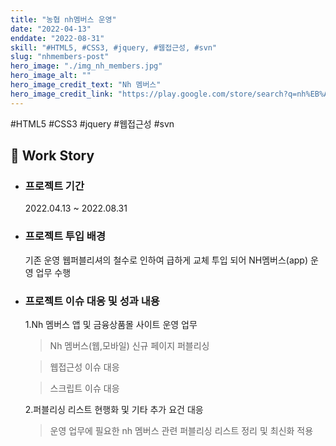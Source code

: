 ```yaml
---
title: "농협 nh멤버스 운영"
date: "2022-04-13"
enddate: "2022-08-31"
skill: "#HTML5, #CSS3, #jquery, #웹접근성, #svn"
slug: "nhmembers-post"
hero_image: "./img_nh_members.jpg"
hero_image_alt: ""
hero_image_credit_text: "Nh 멤버스"
hero_image_credit_link: "https://play.google.com/store/search?q=nh%EB%A9%A4%EB%B2%84%EC%8A%A4&c=apps"
---
```


<div className="badge-wrap">
  <span className="badge badge-html">#HTML5</span>
  <span className="badge badge-css">#CSS3</span>
  <span className="badge badge-javscript">#jquery</span>
  <span className="badge badge-wa">#웹접근성</span>
  <span className="badge badge-git">#svn</span>
</div>

## 🎤 Work Story

- ### 프로젝트 기간

  2022.04.13 ~ 2022.08.31

- ### 프로젝트 투입 배경

  기존 운영 웹퍼블리셔의 철수로 인하여 급하게 교체 투입 되어 NH멤버스(app) 운영 업무 수행

- ### 프로젝트 이슈 대응 및 성과 내용

  1.Nh 멤버스 앱 및 금융상품몰 사이트 운영 업무

  > Nh 멤버스(웹,모바일) 신규 페이지 퍼블리싱

  > 웹접근성 이슈 대응

  > 스크립트 이슈 대응

  2.퍼블리싱 리스트 현행화 및 기타 추가 요건 대응

  > 운영 업무에 필요한 nh 멤버스 관련 퍼블리싱 리스트 정리 및 최신화 적용
